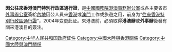 '''因公往來香港澳門特別行政區通行證'''，是[[中國|中國]][[中華人民共和國國務院港澳事務辦公室|國務院港澳事務辦公室]]或各主要省市[[外事辦公室|外事辦公室]]簽給[[內地|內地]]因公人員來[[香港|香港]]或[[澳門|澳門]]工作或旅遊之用，前身为“[[往來香港特別行政區通行證|往來香港特別行政區通行證]]”，2004年变更此证。來港澳前，必須取得'''港澳辦'''或'''外事辦'''簽發有關來港澳目的簽注。

{{Passport-stub}}

{{两岸四地的旅行证件}}

[[Category:中华人民共和国政府证件|Category:中华人民共和国政府证件]]
[[Category:中國大陸與香港關係|Category:中國大陸與香港關係]]
[[Category:中國大陸與澳門關係|Category:中國大陸與澳門關係]]